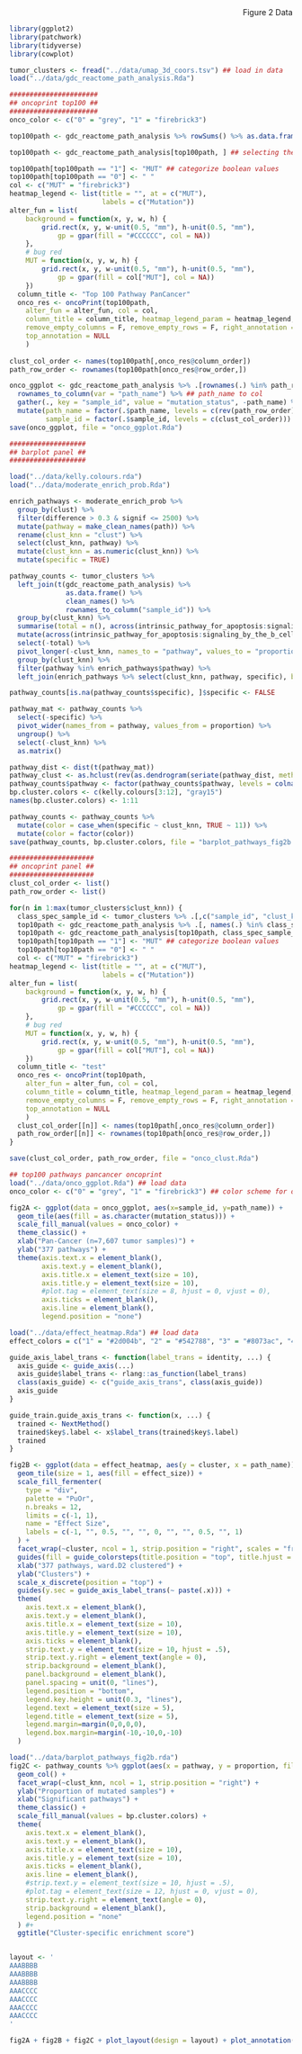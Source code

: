 <div style="text-align: right"> Figure 2 Data </div>
```r
library(ggplot2)
library(patchwork)
library(tidyverse)
library(cowplot)
```

```r
tumor_clusters <- fread("../data/umap_3d_coors.tsv") ## load in data
load("../data/gdc_reactome_path_analysis.Rda")

######################
## oncoprint top100 ##
######################
onco_color <- c("0" = "grey", "1" = "firebrick3")

top100path <- gdc_reactome_path_analysis %>% rowSums() %>% as.data.frame() %>% rownames_to_column(var = "path_name") %>% arrange(desc(.)) %>% .[1:100,] %>% .[, "path_name"] ## getting the top100 mutated pathways in class

top100path <- gdc_reactome_path_analysis[top100path, ] ## selecting the top 100 paths

top100path[top100path == "1"] <- "MUT" ## categorize boolean values
top100path[top100path == "0"] <- " "
col <- c("MUT" = "firebrick3")
heatmap_legend <- list(title = "", at = c("MUT"),
                       labels = c("Mutation"))
alter_fun = list(
    background = function(x, y, w, h) {
        grid.rect(x, y, w-unit(0.5, "mm"), h-unit(0.5, "mm"), 
            gp = gpar(fill = "#CCCCCC", col = NA))
    },
    # bug red
    MUT = function(x, y, w, h) {
        grid.rect(x, y, w-unit(0.5, "mm"), h-unit(0.5, "mm"), 
            gp = gpar(fill = col["MUT"], col = NA))
    })
  column_title <- "Top 100 Pathway PanCancer"
  onco_res <- oncoPrint(top100path,
    alter_fun = alter_fun, col = col,
    column_title = column_title, heatmap_legend_param = heatmap_legend,
    remove_empty_columns = F, remove_empty_rows = F, right_annotation = NULL,
    top_annotation = NULL
    )
  
clust_col_order <- names(top100path[,onco_res@column_order])
path_row_order <- rownames(top100path[onco_res@row_order,])

onco_ggplot <- gdc_reactome_path_analysis %>% .[rownames(.) %in% path_row_order,] %>% ## only include the top 10 paths
  rownames_to_column(var = "path_name") %>% ## path_name to col
  gather(., key = "sample_id", value = "mutation_status", -path_name) %>% ## wide to long format
  mutate(path_name = factor(.$path_name, levels = c(rev(path_row_order))), ## factor to force oncoprint order
         sample_id = factor(.$sample_id, levels = c(clust_col_order)))
save(onco_ggplot, file = "onco_ggplot.Rda")

###################
## barplot panel ##
###################

load("../data/kelly.colours.rda")
load("../data/moderate_enrich_prob.Rda")

enrich_pathways <- moderate_enrich_prob %>%
  group_by(clust) %>%
  filter(difference > 0.3 & signif <= 2500) %>%
  mutate(pathway = make_clean_names(path)) %>%
  rename(clust_knn = "clust") %>%
  select(clust_knn, pathway) %>%
  mutate(clust_knn = as.numeric(clust_knn)) %>%
  mutate(specific = TRUE)

pathway_counts <- tumor_clusters %>%
  left_join(t(gdc_reactome_path_analysis) %>% 
              as.data.frame() %>% 
              clean_names() %>% 
              rownames_to_column("sample_id")) %>% 
  group_by(clust_knn) %>%
  summarise(total = n(), across(intrinsic_pathway_for_apoptosis:signaling_by_the_b_cell_receptor_bcr, sum)) %>%
  mutate(across(intrinsic_pathway_for_apoptosis:signaling_by_the_b_cell_receptor_bcr, ~ .x / total)) %>%
  select(-total) %>%
  pivot_longer(-clust_knn, names_to = "pathway", values_to = "proportion") %>%
  group_by(clust_knn) %>%
  filter(pathway %in% enrich_pathways$pathway) %>%
  left_join(enrich_pathways %>% select(clust_knn, pathway, specific), by = c("clust_knn", "pathway"))

pathway_counts[is.na(pathway_counts$specific), ]$specific <- FALSE

pathway_mat <- pathway_counts %>%
  select(-specific) %>%
  pivot_wider(names_from = pathway, values_from = proportion) %>%
  ungroup() %>%
  select(-clust_knn) %>%
  as.matrix()

pathway_dist <- dist(t(pathway_mat))
pathway_clust <- as.hclust(rev(as.dendrogram(seriate(pathway_dist, method = "OLO_ward")[[1]])))
pathway_counts$pathway <- factor(pathway_counts$pathway, levels = colnames(pathway_mat)[pathway_clust$order])
bp.cluster.colors <- c(kelly.colours[3:12], "gray15")
names(bp.cluster.colors) <- 1:11

pathway_counts <- pathway_counts %>%
  mutate(color = case_when(specific ~ clust_knn, TRUE ~ 11)) %>%
  mutate(color = factor(color))
save(pathway_counts, bp.cluster.colors, file = "barplot_pathways_fig2b.rda")

#####################
## oncoprint panel ##
#####################
clust_col_order <- list()
path_row_order <- list()

for(n in 1:max(tumor_clusters$clust_knn)) {
  class_spec_sample_id <- tumor_clusters %>% .[,c("sample_id", "clust_knn")] %>% filter(clust_knn == n) %>% .[,.$sample_id] ## get class spec sample ids
  top10path <- gdc_reactome_path_analysis %>% .[, names(.) %in% class_spec_sample_id] %>% rowSums() %>% as.data.frame() %>% rownames_to_column(var = "path_name") %>% arrange(desc(.)) %>% .[1:10,] %>% .[, "path_name"] ## getting the top10 mutated pathways in class
  top10path <- gdc_reactome_path_analysis[top10path, class_spec_sample_id]
  top10path[top10path == "1"] <- "MUT" ## categorize boolean values
  top10path[top10path == "0"] <- " "
  col <- c("MUT" = "firebrick3")
heatmap_legend <- list(title = "", at = c("MUT"),
                       labels = c("Mutation"))
alter_fun = list(
    background = function(x, y, w, h) {
        grid.rect(x, y, w-unit(0.5, "mm"), h-unit(0.5, "mm"), 
            gp = gpar(fill = "#CCCCCC", col = NA))
    },
    # bug red
    MUT = function(x, y, w, h) {
        grid.rect(x, y, w-unit(0.5, "mm"), h-unit(0.5, "mm"), 
            gp = gpar(fill = col["MUT"], col = NA))
    })
  column_title <- "test"
  onco_res <- oncoPrint(top10path,
    alter_fun = alter_fun, col = col,
    column_title = column_title, heatmap_legend_param = heatmap_legend,
    remove_empty_columns = F, remove_empty_rows = F, right_annotation = NULL,
    top_annotation = NULL
    )
  clust_col_order[[n]] <- names(top10path[,onco_res@column_order])
  path_row_order[[n]] <- rownames(top10path[onco_res@row_order,])
}

save(clust_col_order, path_row_order, file = "onco_clust.Rda")
```

```r

## top100 pathways pancancer oncoprint
load("../data/onco_ggplot.Rda") ## load data
onco_color <- c("0" = "grey", "1" = "firebrick3") ## color scheme for oncoprint

fig2A <- ggplot(data = onco_ggplot, aes(x=sample_id, y=path_name)) + 
  geom_tile(aes(fill = as.character(mutation_status))) +
  scale_fill_manual(values = onco_color) +
  theme_classic() +
  xlab("Pan-Cancer (n=7,607 tumor samples)") +
  ylab("377 pathways") +
  theme(axis.text.x = element_blank(),
        axis.text.y = element_blank(),
        axis.title.x = element_text(size = 10),
        axis.title.y = element_text(size = 10),
        #plot.tag = element_text(size = 8, hjust = 0, vjust = 0),
        axis.ticks = element_blank(),
        axis.line = element_blank(),
        legend.position = "none")

load("../data/effect_heatmap.Rda") ## load data
effect_colors = c("1" = "#2d004b", "2" = "#542788", "3" = "#8073ac", "4" = "#b2abd2", "5" = "#d8daeb", "6" = "white", "7" = "#fee0b6", "8" = "#fdb863", "9" = "#e08214","10" = "#b35806","11" ="#7f3b08") ## color scheme

guide_axis_label_trans <- function(label_trans = identity, ...) {
  axis_guide <- guide_axis(...)
  axis_guide$label_trans <- rlang::as_function(label_trans)
  class(axis_guide) <- c("guide_axis_trans", class(axis_guide))
  axis_guide
}

guide_train.guide_axis_trans <- function(x, ...) {
  trained <- NextMethod()
  trained$key$.label <- x$label_trans(trained$key$.label)
  trained
}

fig2B <- ggplot(data = effect_heatmap, aes(y = cluster, x = path_name)) +
  geom_tile(size = 1, aes(fill = effect_size)) +
  scale_fill_fermenter(
    type = "div",
    palette = "PuOr",
    n.breaks = 12,
    limits = c(-1, 1),
    name = "Effect Size",
    labels = c(-1, "", 0.5, "", "", 0, "", "", 0.5, "", 1)
  ) +
  facet_wrap(~cluster, ncol = 1, strip.position = "right", scales = "free_y") +
  guides(fill = guide_colorsteps(title.position = "top", title.hjust = 0.5)) +
  xlab("377 pathways, ward.D2 clustered") +
  ylab("Clusters") +
  scale_x_discrete(position = "top") +
  guides(y.sec = guide_axis_label_trans(~ paste(.x))) +
  theme(
    axis.text.x = element_blank(),
    axis.text.y = element_blank(),
    axis.title.x = element_text(size = 10),
    axis.title.y = element_text(size = 10),
    axis.ticks = element_blank(),
    strip.text.y = element_text(size = 10, hjust = .5),
    strip.text.y.right = element_text(angle = 0),
    strip.background = element_blank(),
    panel.background = element_blank(),
    panel.spacing = unit(0, "lines"),
    legend.position = "bottom",
    legend.key.height = unit(0.3, "lines"),
    legend.text = element_text(size = 5),
    legend.title = element_text(size = 5),
    legend.margin=margin(0,0,0,0),
    legend.box.margin=margin(-10,-10,0,-10)
  )

load("../data/barplot_pathways_fig2b.rda")
fig2C <- pathway_counts %>% ggplot(aes(x = pathway, y = proportion, fill = color)) +
  geom_col() +
  facet_wrap(~clust_knn, ncol = 1, strip.position = "right") +
  ylab("Proportion of mutated samples") +
  xlab("Significant pathways") +
  theme_classic() +
  scale_fill_manual(values = bp.cluster.colors) +
  theme(
    axis.text.x = element_blank(),
    axis.text.y = element_blank(),
    axis.title.x = element_text(size = 10),
    axis.title.y = element_text(size = 10),
    axis.ticks = element_blank(),
    axis.line = element_blank(),
    #strip.text.y = element_text(size = 10, hjust = .5),
    #plot.tag = element_text(size = 12, hjust = 0, vjust = 0),
    strip.text.y.right = element_text(angle = 0),
    strip.background = element_blank(),
    legend.position = "none"
  ) #+ 
  ggtitle("Cluster-specific enrichment score")


layout <- '
AAABBBB
AAABBBB
AAABBBB
AAACCCC
AAACCCC
AAACCCC
AAACCCC
'

fig2A + fig2B + fig2C + plot_layout(design = layout) + plot_annotation(tag_levels = "A")
```

